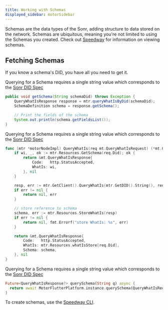 ```yaml
---
title: Working with Schemas
displayed_sidebar: motorSidebar
---
```



<APIButton href="/api/schema" label="Schema API" type="info" />

Schemas are the data types of the Sonr, adding structure to data stored on the network. Schemas are ubiquitous, meaning you're not limited to using the Schemas you created. Check out [Speedway](#) for information on viewing schemas.

## Fetching Schemas

If you know a schema's DID, you have all you need to get it.

<Tabs groupId="platform">
	<TabItem value="android" label="☕ Java (Android)">

Querying for a Schema requires a single string value which corresponds to the [Sonr DID Spec](https://github.com/sonr-io/sonr/blob/dev/docs/architecture/1.md)

```java
public void getSchema(String schemaDid) throws Exception {
    QueryWhatIsResponse response = mtr.queryWhatIsByDid(schemaDid);
    SchemaDefinition schema = response.getSchema();

    // Print the fields of the schema
    System.out.println(schema.getFieldsList());
}
```

  </TabItem>
  <TabItem value="go" label="🐹 Go" default>

Querying for a Schema requires a single string value which corresponds to the [Sonr DID Spec](https://github.com/sonr-io/sonr/blob/dev/docs/architecture/1.md)

```go
func (mtr *motorNodeImpl) QueryWhatIs(req mt.QueryWhatIsRequest) (*mt.QueryWhatIsResponse, error) {
	if wi, _, ok := mtr.Resources.GetSchema(req.Did); ok {
		return &mt.QueryWhatIsResponse{
			Code:   http.StatusAccepted,
			WhatIs: wi,
		}, nil
	}

	resp, err := mtr.GetClient().QueryWhatIs(mtr.GetDID().String(), req.Did)
	if err != nil {
		return nil, err
	}

	// store reference to schema
	schema, err := mtr.Resources.StoreWhatIs(resp)
	if err != nil {
		return nil, fmt.Errorf("store WhatIs: %s", err)
	}

	return &mt.QueryWhatIsResponse{
		Code:   http.StatusAccepted,
		WhatIs: mtr.Resources.whatIsStore[req.Did],
		Schema: schema,
	}, nil
}
```

  </TabItem>
  <TabItem value="flutter" label="🎯 Dart">

Querying for a Schema requires a single string value which corresponds to the [Sonr DID Spec](https://github.com/sonr-io/sonr/blob/dev/docs/architecture/1.md)

```dart
Future<QueryWhatIsResponse?> querySchema(String q) async {
  return await MotorFlutterPlatform.instance.querySchema(QueryWhatIsRequest(did: q));
}
```

  </TabItem>
</Tabs>

To create schemas, use the [Speedway CLI](#).
